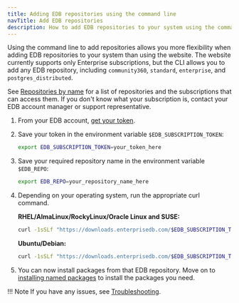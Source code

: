 ```yaml
---
title: Adding EDB repositories using the command line
navTitle: Add EDB repositories
description: How to add EDB repositories to your system using the command line
---
```


Using the command line to add repositories allows you more flexibility when adding EDB repositories to your system than using the website. The website currently supports only Enterprise subscriptions, but the CLI allows you to add any EDB repository, including `community360`, `standard`, `enterprise`, and `postgres_distributed`.

See [Repositories by name](/repos/reference/repositories_by_name) for a list of repositories and the subscriptions that can access them. If you don't know what your subscription is, contact your EDB account manager or support representative.

1. From your EDB account, [get your token](get_your_token).

1. Save your token in the environment variable `$EDB_SUBSCRIPTION_TOKEN`:

    ```bash
    export EDB_SUBSCRIPTION_TOKEN=your_token_here
    ``` 

1. Save your required repository name in the environment variable `$EDB_REPO`:

    ```bash
    export EDB_REPO=your_repository_name_here
    ```

1. Depending on your operating system, run the appropriate curl command.

    **RHEL/AlmaLinux/RockyLinux/Oracle Linux and SUSE:**
        
    ```bash
    curl -1sSLf "https://downloads.enterprisedb.com/$EDB_SUBSCRIPTION_TOKEN/$EDB_REPO/setup.rpm.sh" | sudo -E bash
    ```

    **Ubuntu/Debian:**

    ```bash
    curl -1sSLf "https://downloads.enterprisedb.com/$EDB_SUBSCRIPTION_TOKEN/$EDB_REPO/setup.deb.sh" | sudo -E bash
    ```

1. You can now install packages from that EDB repository. Move on to [installing named packages](install_named_package) to install the packages you need.

!!! Note
    If you have any issues, see [Troubleshooting](../troubleshooting).

